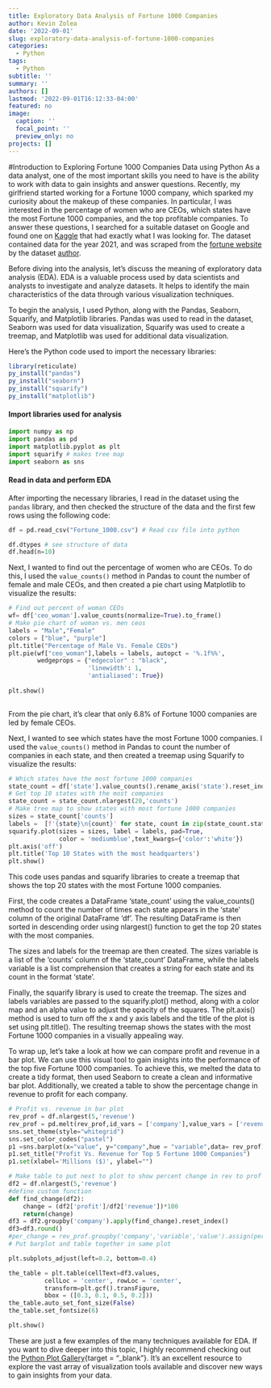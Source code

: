 ```yaml
---
title: Exploratory Data Analysis of Fortune 1000 Companies
author: Kevin Zolea
date: '2022-09-01'
slug: exploratory-data-analysis-of-fortune-1000-companies
categories:
  - Python
tags:
  - Python
subtitle: ''
summary: ''
authors: []
lastmod: '2022-09-01T16:12:33-04:00'
featured: no
image:
  caption: ''
  focal_point: ''
  preview_only: no
projects: []
---
```

#Introduction to Exploring Fortune 1000 Companies Data using Python
As a data analyst, one of the most important skills you need to have is the ability to work with data to gain insights and answer questions. Recently, my girlfriend started working for a Fortune 1000 company, which sparked my curiosity about the makeup of these companies. In particular, I was interested in the percentage of women who are CEOs, which states have the most Fortune 1000 companies, and the top profitable companies. To answer these questions, I searched for a suitable dataset on Google and found one on [Kaggle](https://www.kaggle.com/datasets/winston56/fortune-500-data-2021){target="_blank"} that had exactly what I was looking for. The dataset contained data for the year 2021, and was scraped from the [fortune website](https://fortune.com/){target="_blank"} by the dataset [author](https://www.kaggle.com/code/winston56/fortune-500-data-collection/notebook){target="_blank"}.

Before diving into the analysis, let's discuss the meaning of exploratory data analysis (EDA). EDA is a valuable process used by data scientists and analysts to investigate and analyze datasets. It helps to identify the main characteristics of the data through various visualization techniques.

To begin the analysis, I used Python, along with the Pandas, Seaborn, Squarify, and Matplotlib libraries. Pandas was used to read in the dataset, Seaborn was used for data visualization, Squarify was used to create a treemap, and Matplotlib was used for additional data visualization.

Here's the Python code used to import the necessary libraries:
```r

library(reticulate)
py_install("pandas")
py_install("seaborn")
py_install("squarify")
py_install("matplotlib")


```


#### Import libraries used for analysis
```python
import numpy as np
import pandas as pd
import matplotlib.pyplot as plt
import squarify # makes tree map
import seaborn as sns

```


#### Read in data and perform EDA

After importing the necessary libraries, I read in the dataset using the ```pandas``` library, and then checked the structure of the data and the first few rows using the following code:
```python
df = pd.read_csv("Fortune_1000.csv") # Read csv file into python

df.dtypes # see structure of data
df.head(n=10)
```


Next, I wanted to find out the percentage of women who are CEOs. To do this, I used the ```value_counts()``` method in Pandas to count the number of female and male CEOs, and then created a pie chart using Matplotlib to visualize the results:


```python
# Find out percent of woman CEOs
wf= df['ceo_woman'].value_counts(normalize=True).to_frame()
# Make pie chart of woman vs. men ceos
labels = "Male","Female"
colors = ["blue", "purple"]
plt.title("Percentage of Male Vs. Female CEOs")
plt.pie(wf["ceo_woman"],labels = labels, autopct = '%.1f%%',
        wedgeprops = {"edgecolor" : "black",
                      'linewidth': 1,
                      'antialiased': True})
                      
plt.show()
                      
```                      
From the pie chart, it's clear that only 6.8% of Fortune 1000 companies are led by female CEOs.

Next, I wanted to see which states have the most Fortune 1000 companies. I used the ```value_counts()``` method in Pandas to count the number of companies in each state, and then created a treemap using Squarify to visualize the results:

```python

# Which states have the most fortune 1000 companies
state_count = df['state'].value_counts().rename_axis('state').reset_index(name = 'counts')
# Get top 10 states with the most companies
state_count = state_count.nlargest(20,'counts')
# Make tree map to show states with most fortune 1000 companies
sizes = state_count['counts']
labels =  [f'{state}\n{count}' for state, count in zip(state_count.state, state_count.counts)]
squarify.plot(sizes = sizes, label = labels, pad=True,
              color = 'mediumblue',text_kwargs={'color':'white'})
plt.axis('off')
plt.title('Top 10 States with the most headquarters')
plt.show() 
```
This code uses pandas and squarify libraries to create a treemap that shows the top 20 states with the most Fortune 1000 companies.

First, the code creates a DataFrame 'state_count' using the value_counts() method to count the number of times each state appears in the 'state' column of the original DataFrame 'df'. The resulting DataFrame is then sorted in descending order using nlargest() function to get the top 20 states with the most companies.

The sizes and labels for the treemap are then created. The sizes variable is a list of the 'counts' column of the 'state_count' DataFrame, while the labels variable is a list comprehension that creates a string for each state and its count in the format 'state\ncount'.

Finally, the squarify library is used to create the treemap. The sizes and labels variables are passed to the squarify.plot() method, along with a color map and an alpha value to adjust the opacity of the squares. The plt.axis() method is used to turn off the x and y axis labels and the title of the plot is set using plt.title(). The resulting treemap shows the states with the most Fortune 1000 companies in a visually appealing way.

To wrap up, let's take a look at how we can compare profit and revenue in a bar plot. We can use this visual tool to gain insights into the performance of the top five Fortune 1000 companies. To achieve this, we melted the data to create a tidy format, then used Seaborn to create a clean and informative bar plot. Additionally, we created a table to show the percentage change in revenue to profit for each company.
```python
# Profit vs. revenue in bar plot
rev_prof = df.nlargest(5,'revenue')
rev_prof = pd.melt(rev_prof,id_vars = ['company'],value_vars = ['revenue','profit'])
sns.set_theme(style="whitegrid")
sns.set_color_codes("pastel")
p1 =sns.barplot(x="value", y="company",hue = "variable",data= rev_prof)
p1.set_title("Profit Vs. Revenue for Top 5 Fortune 1000 Companies")
p1.set(xlabel='Millions ($)', ylabel="")

# Make table to put next to plot to show percent change in rev to prof
df2 = df.nlargest(5,'revenue')
#define custom function
def find_change(df2):
    change = (df2['profit']/df2['revenue'])*100
    return(change)
df3 = df2.groupby('company').apply(find_change).reset_index()
df3=df3.round()
#per_change = rev_prof.groupby('company','variable','value').assign(percent_change = (''))
# Put barplot and table together in same plot

plt.subplots_adjust(left=0.2, bottom=0.4)

the_table = plt.table(cellText=df3.values,
          cellLoc = 'center', rowLoc = 'center',
          transform=plt.gcf().transFigure,
          bbox = ([0.3, 0.1, 0.5, 0.2]))
the_table.auto_set_font_size(False)
the_table.set_fontsize(6)

plt.show()

```

These are just a few examples of the many techniques available for EDA. If you want to dive deeper into this topic, I highly recommend checking out the [Python Plot Gallery](https://www.python-graph-gallery.com){target = "_blank"}. It's an excellent resource to explore the vast array of visualization tools available and discover new ways to gain insights from your data.




